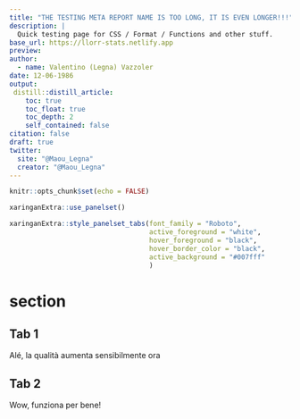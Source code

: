 ```yaml
---
title: "THE TESTING META REPORT NAME IS TOO LONG, IT IS EVEN LONGER!!!"
description: |
  Quick testing page for CSS / Format / Functions and other stuff.
base_url: https://llorr-stats.netlify.app
preview:   
author:
  - name: Valentino (Legna) Vazzoler
date: 12-06-1986
output:
 distill::distill_article:
    toc: true
    toc_float: true
    toc_depth: 2
    self_contained: false
citation: false
draft: true
twitter:
  site: "@Maou_Legna"
  creator: "@Maou_Legna"
---
```


```r
knitr::opts_chunk$set(echo = FALSE)
```

```r
xaringanExtra::use_panelset()
```

```r
xaringanExtra::style_panelset_tabs(font_family = "Roboto",
                                   active_foreground = "white",
                                   hover_foreground = "black",
                                   hover_border_color = "black",
                                   active_background = "#007fff"
                                   )
```


# section
::: l-page

::::: {.panelset}


::: {.panel}

## Tab 1 {.panel-name}

Alé, la qualità aumenta sensibilmente ora

:::


::: {.panel}

## Tab 2 {.panel-name}

Wow, funziona per bene!

:::


:::::

:::